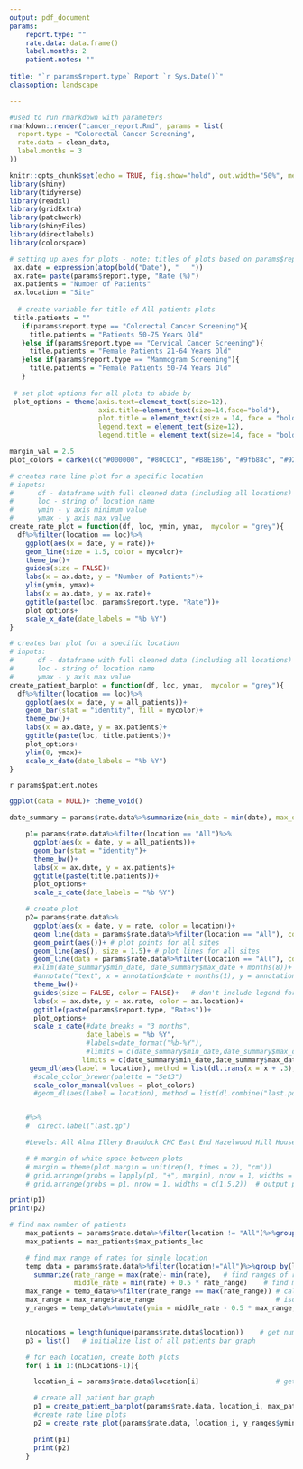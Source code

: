 ```yaml
---
output: pdf_document
params: 
    report.type: ""
    rate.data: data.frame()
    label.months: 2
    patient.notes: ""
    
title: "`r params$report.type` Report `r Sys.Date()`" 
classoption: landscape

---
```




```r
#used to run rmarkdown with parameters 
rmarkdown::render("cancer_report.Rmd", params = list(
  report.type = "Colorectal Cancer Screening",
  rate.data = clean_data,  
  label.months = 3
))
```

```r
knitr::opts_chunk$set(echo = TRUE, fig.show="hold", out.width="50%", message = FALSE, warning = FALSE)
library(shiny)
library(tidyverse)
library(readxl)
library(gridExtra)
library(patchwork)
library(shinyFiles)
library(directlabels)
library(colorspace)

# setting up axes for plots - note: titles of plots based on params$report.type
 ax.date = expression(atop(bold("Date"), "   "))
 ax.rate= paste(params$report.type, "Rate (%)")
 ax.patients = "Number of Patients"
 ax.location = "Site"
 
  # create variable for title of All patients plots
 title.patients = ""
   if(params$report.type == "Colorectal Cancer Screening"){
     title.patients = "Patients 50-75 Years Old"
   }else if(params$report.type == "Cervical Cancer Screening"){
     title.patients = "Female Patients 21-64 Years Old"
   }else if(params$report.type == "Mammogram Screening"){
     title.patients = "Female Patients 50-74 Years Old"
   }
 
 # set plot options for all plots to abide by
 plot_options = theme(axis.text=element_text(size=12),
                      axis.title=element_text(size=14,face="bold"),
                      plot.title = element_text(size = 14, face = "bold"),
                      legend.text = element_text(size=12),
                      legend.title = element_text(size=14, face = "bold"))

margin_val = 2.5
plot_colors = darken(c("#000000", "#80CDC1", "#B8E186", "#9fb88c", "#92C5DE", "#DFC27D", "#FDB863",  "#EA9999", "#7686c4", "#D5A6BD", "#A2C4C9", "#D5A6BD", "#F4A582"))

```

```r
# creates rate line plot for a specific location
# inputs:
#      df - dataframe with full cleaned data (including all locations)
#      loc - string of location name
#      ymin - y axis minimum value
#      ymax - y axis max value
create_rate_plot = function(df, loc, ymin, ymax,  mycolor = "grey"){
  df%>%filter(location == loc)%>%
    ggplot(aes(x = date, y = rate))+
    geom_line(size = 1.5, color = mycolor)+
    theme_bw()+
    guides(size = FALSE)+
    labs(x = ax.date, y = "Number of Patients")+
    ylim(ymin, ymax)+
    labs(x = ax.date, y = ax.rate)+
    ggtitle(paste(loc, params$report.type, "Rate"))+
    plot_options+
    scale_x_date(date_labels = "%b %Y")
}

# creates bar plot for a specific location
# inputs:
#      df - dataframe with full cleaned data (including all locations)
#      loc - string of location name
#      ymax - y axis max value
create_patient_barplot = function(df, loc, ymax,  mycolor = "grey"){
  df%>%filter(location == loc)%>%
    ggplot(aes(x = date, y = all_patients))+
    geom_bar(stat = "identity", fill = mycolor)+
    theme_bw()+
    labs(x = ax.date, y = ax.patients)+
    ggtitle(paste(loc, title.patients))+
    plot_options+
    ylim(0, ymax)+
    scale_x_date(date_labels = "%b %Y")
}

```


<!-- Output patient notes -->
`r params$patient.notes` 

```r
ggplot(data = NULL)+ theme_void()
```

```r
date_summary = params$rate.data%>%summarize(min_date = min(date), max_date = max(date))   # determine first and last dates plotted

    p1= params$rate.data%>%filter(location == "All")%>%
      ggplot(aes(x = date, y = all_patients))+
      geom_bar(stat = "identity")+
      theme_bw()+
      labs(x = ax.date, y = ax.patients)+
      ggtitle(paste(title.patients))+
      plot_options+
      scale_x_date(date_labels = "%b %Y")
```
```r
    # create plot
    p2= params$rate.data%>%
      ggplot(aes(x = date, y = rate, color = location))+
      geom_line(data = params$rate.data%>%filter(location == "All"), color = "grey", size = 10, alpha = 0.5)+   # plot shadow around "All" (behind other lines)
      geom_point(aes())+ # plot points for all sites
      geom_line(aes(), size = 1.5)+ # plot lines for all sites
      geom_line(data = params$rate.data%>%filter(location == "All"), color = "black", size = 1.5)+   # plot "All" on top of other lines
      #xlim(date_summary$min_date, date_summary$max_date + months(8))+   # change x axis lims?
      #annotate("text", x = annotation$date + months(1), y = annotation$rate, label = "  ", size = 10)+   # annotation for avg. rate
      theme_bw()+
      guides(size = FALSE, color = FALSE)+   # don't include legend for size of dots
      labs(x = ax.date, y = ax.rate, color = ax.location)+
      ggtitle(paste(params$report.type, "Rates"))+
      plot_options+
      scale_x_date(#date_breaks = "3 months",
                   date_labels = "%b %Y",
                   #labels=date_format("%b-%Y"),
                   #limits = c(date_summary$min_date,date_summary$max_date + weeks(6)))+ #extend xlim so labels aren't cut off
                  limits = c(date_summary$min_date,date_summary$max_date + months(params$label.months)))+ #extend xlim so labels aren't cut off
     geom_dl(aes(label = location), method = list(dl.trans(x = x + .3), "last.qp", cex = 1.2, fontface = "bold")) +
      #scale_color_brewer(palette = "Set3")
      scale_color_manual(values = plot_colors)
      #geom_dl(aes(label = location), method = list(dl.combine("last.points")), cex = 0.8)


    #%>%
    #  direct.label("last.qp")

    #Levels: All Alma Illery Braddock CHC East End Hazelwood Hill House McKeesport Steel Valley West End Wilkinsburg

    # # margin of white space between plots
    # margin = theme(plot.margin = unit(rep(1, times = 2), "cm"))
    # grid.arrange(grobs = lapply(p1, "+", margin), nrow = 1, widths = c(1.5,2))  # output plot
    # grid.arrange(grobs = p1, nrow = 1, widths = c(1.5,2))  # output plot
```

<!-- # Graphs for all sites -->
```r
print(p1)
print(p2)
```

<!-- # Graphs for individual sites -->
```r
# find max number of patients
    max_patients = params$rate.data%>%filter(location != "All")%>%group_by(location)%>%summarize(max_patients_loc = max(all_patients))%>%filter(max_patients_loc == max(max_patients_loc))
    max_patients = max_patients$max_patients_loc

    # find max range of rates for single location
    temp_data = params$rate.data%>%filter(location!="All")%>%group_by(location)%>%
      summarize(rate_range = max(rate)- min(rate),   # find ranges of rates for each location
                middle_rate = min(rate) + 0.5 * rate_range)    # find middle between max and min rate for each locaiton
    max_range = temp_data%>%filter(rate_range == max(rate_range)) # calculate max range
    max_range = max_range$rate_range                              # isolate max range as a number
    y_ranges = temp_data%>%mutate(ymin = middle_rate - 0.5 * max_range, ymax = middle_rate + 0.5 * max_range)  # create new ranges for y axes


    nLocations = length(unique(params$rate.data$location))    # get number of locations in dataset
    p3 = list()   # initialize list of all patients bar graph

    # for each location, create both plots
    for( i in 1:(nLocations-1)){

      location_i = params$rate.data$location[i]                   # get name of ith location

      # create all patient bar graph
      p1 = create_patient_barplot(params$rate.data, location_i, max_patients, plot_colors[i+1])#+scale_fill_manual(values = c(plot_colors[i+1], "black"))
      #create rate line plots
      p2 = create_rate_plot(params$rate.data, location_i, y_ranges$ymin[i], y_ranges$ymax[i], plot_colors[i+1])#+scale_color_manual(values = c(plot_colors[i+1], "black"))

      print(p1)
      print(p2)
    }
```


